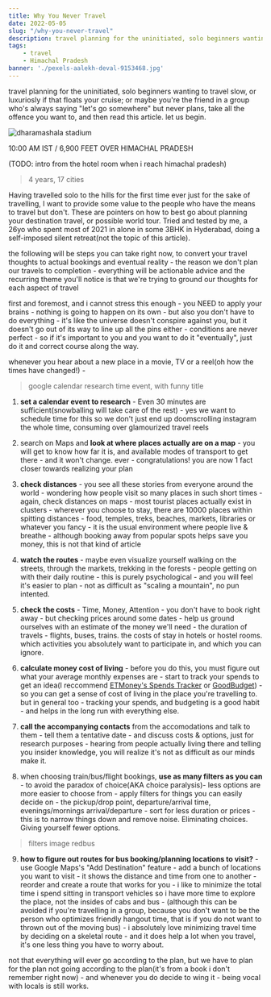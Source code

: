 ```yaml
---
title: Why You Never Travel
date: 2022-05-05
slug: "/why-you-never-travel"
description: travel planning for the uninitiated, solo beginners wanting to travel slow, or luxuriosly if that floats your cruise; or maybe you're the friend in a group who's always saying "let's go somewhere" but never plans, take all the offence you want to, and then read this article. let us begin.
tags:
    - travel
    - Himachal Pradesh
banner: './pexels-aalekh-deval-9153468.jpg'
---
```


travel planning for the uninitiated, solo beginners wanting to travel slow, or luxuriosly if that floats your cruise; or maybe you're the friend in a group who's always saying "let's go somewhere" but never plans, take all the offence you want to, and then read this article. let us begin.

![dharamashala stadium](./pexels-aalekh-deval-9153468.jpg)

10:00 AM IST / 6,900 FEET OVER HIMACHAL PRADESH

(TODO: intro from the hotel room when i reach himachal pradesh)

> 4 years, 17 cities 

Having travelled solo to the hills for the first time ever just for the sake of travelling, I want to provide some value to the people who have the means to travel but don't. These are pointers on how to best go about planning your destination travel, or possible world tour.  Tried and tested by me, a 26yo who spent most of 2021 in alone in some 3BHK in Hyderabad, doing a self-imposed silent retreat(not the topic of this article).

the following will be steps you can take right now, to convert your travel thoughts to actual bookings and eventual reality - the reason we don't plan our travels to completion - everything will be actionable advice and the recurring theme you'll notice is that we're trying to ground our thoughts for each aspect of travel

first and foremost, and i cannot stress this enough - you NEED to apply your brains - nothing is going to happen on its own - but also you don't have to do everything - it's like the universe doesn't conspire against you, but it doesn't go out of its way to line up all the pins either - conditions are never perfect - so if it's important to you and you want to do it "eventually", just do it and correct course along the way. 

whenever you hear about a new place in a movie, TV or a reel(oh how the times have changed!) -

> google calendar research time event, with funny title

1. **set a calendar event to research** - Even 30 minutes are sufficient(snowballing will take care of the rest) - yes we want to schedule time for this so we don't just end up doomscrolling instagram the whole time, consuming over glamourized travel reels

2. search on Maps and **look at where places actually are on a map** - you will get to know how far it is, and available modes of transport to get there - and it won't change. ever - congratulations! you are now 1 fact closer towards realizing your plan

3. **check distances** - you see all these stories from everyone around the world - wondering how people visit so many places in such short times - again, check distances on maps - most tourist places actually exist in clusters - wherever you choose to stay, there are 10000 places within spitting distances - food, temples, treks, beaches, markets, libraries or whatever you fancy - it is the usual environment where people live & breathe - although booking away from popular spots helps save you money, this is not that kind of article

4. **watch the routes** - maybe even visualize yourself walking on the streets, through the markets, trekking in the forests - people getting on with their daily routine - this is purely psychological - and you will feel it's easier to plan - not as difficult as "scaling a mountain", no pun intented. 

5. **check the costs** - Time, Money, Attention - you don't have to book right away - but checking prices around some dates - help us ground ourselves with an estimate of the money we'll need - the duration of travels - flights, buses, trains. the costs of stay in hotels or hostel rooms. which activities you absolutely want to participate in, and which you can ignore. 

6. **calculate money cost of living** - before you do this, you must figure out what your average monthly expenses are - start to track your spends to get an idea(I reccommend [ETMoney's Spends Tracker](https://play.google.com/store/apps/details?id=com.smartspends) or [GoodBudget](https://play.google.com/store/apps/details?id=com.dayspringtech.envelopes)) - so you can get a sense of cost of living in the place you're travelling to. but in general too - tracking your spends, and budgeting is a good habit - and helps in the long run with everything else.

7. **call the accompanying contacts** from the accomodations and talk to them - tell them a tentative date - and discuss costs & options, just for research purposes - hearing from people actually living there and telling you insider knowledge, you will realize it's not as difficult as our minds make it.

8. when choosing train/bus/flight bookings, **use as many filters as you can** - to avoid the paradox of choice(AKA choice paralysis)- less options are more easier to choose from - apply filters for things you can easily decide on - the pickup/drop point, departure/arrival time, evenings/mornings arrival/departure - sort for less duration or prices - this is to narrow things down and remove noise. Eliminating choices. Giving yourself fewer options.

> filters image redbus 

9. **how to figure out routes for bus booking/planning locations to visit?** - use Google Maps's "Add Destination" feature - add a bunch of locations you want to visit - it shows the distance and time from one to another - reorder and create a route that works for you - i like to minimize the total time i spend sitting in transport vehicles so i have more time to explore the place, not the insides of cabs and bus - (although this can be avoided if you're travelling in a group, because you don't want to be the person who optimizes friendly hangout time, that is if you do not want to thrown out of the moving bus) - i absolutely love minimizing travel time by deciding on a skeletal route - and it does help a lot when you travel, it's one less thing you have to worry about. 

not that everything will ever go according to the plan, but we have to plan for the plan not going according to the plan(it's from a book i don't remember right now) - and whenever you do decide to wing it - being vocal with locals is still works.

